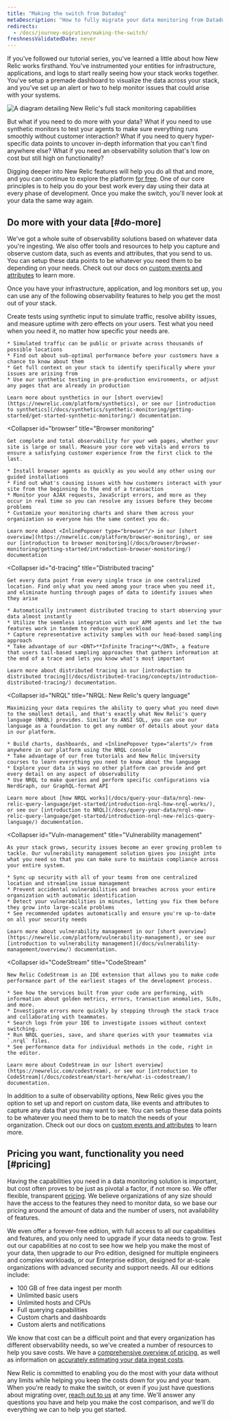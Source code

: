 ```yaml
---
title: "Making the switch from Datadog"
metaDescription: "How to fully migrate your data monitoring from Datadog to New Relic."
redirects:
  - /docs/journey-migration/making-the-switch/
freshnessValidatedDate: never
---
```


If you've followed our tutorial series, you've learned a little about how New Relic works firsthand. You've instrumented your entities for infrastructure, applications, and logs to start really seeing how your stack works together. You've setup a premade dashboard to visualize the data across your stack, and you've set up an alert or two to help monitor issues that could arise with your systems.

<img
  title="Full_stack"
  alt="A diagram detailing New Relic's full stack monitoring capabilities"
  src="/images/journey_diagram_full-stack-monitoring.svg"
/>

But what if you need to do more with your data? What if you need to use synthetic monitors to test your agents to make sure everything runs smoothly without customer interaction? What if you need to query hyper-specific data points to uncover in-depth information that you can't find anywhere else? What if you need an observability solution that's low on cost but still high on functionality?

Digging deeper into New Relic features will help you do all that and more, and you can continue to explore the platform [for free](/docs/accounts/accounts-billing/new-relic-one-pricing-billing/new-relic-one-pricing-billing/#free). One of our core principles is to help you do your best work every day using their data at every phase of development. Once you make the switch, you'll never look at your data the same way again.

## Do more with your data [#do-more]

We've got a whole suite of observability solutions based on whatever data you're ingesting. We also offer tools and resources to help you capture and observe custom data, such as events and attributes, that you send to us. You can setup these data points to be whatever you need them to be depending on your needs. Check out our docs on [custom events and attributes](/docs/data-apis/custom-data/custom-events/report-custom-event-data/) to learn more.

Once you have your infrastructure, application, and log monitors set up, you can use any of the following observability features to help you get the most out of your stack.

<CollapserGroup>
  <Collapser
    id="synthetics"
    title="Synthetics"
  >
    Create tests using synthetic input to simulate traffic, resolve ability issues, and measure uptime with zero effects on your users. Test what you need when you need it, no matter how specific your needs are.

    * Simulated traffic can be public or private across thousands of possible locations
    * Find out about sub-optimal performance before your customers have a chance to know about them
    * Get full context on your stack to identify specifically where your issues are arising from
    * Use our synthetic testing in pre-production environments, or adjust any pages that are already in production

    Learn more about synthetics in our [short overview](https://newrelic.com/platform/synthetics), or see our [introduction to synthetics](/docs/synthetics/synthetic-monitoring/getting-started/get-started-synthetic-monitoring/) documentation.
  </Collapser>

  <Collapser
    id="browser"
    title="Browser monitoring"
  >
    Get complete and total observability for your web pages, whether your site is large or small. Measure your core web vitals and errors to ensure a satisfying customer experience from the first click to the last.

    * Install browser agents as quickly as you would any other using our guided installations
    * Find out what's causing issues with how customers interact with your site from the beginning to the end of a transaction
    * Monitor your AJAX requests, JavaScript errors, and more as they occur in real time so you can resolve any issues before they become problems
    * Customize your monitoring charts and share them across your organization so everyone has the same context you do.

    Learn more about <InlinePopover type="browser"/> in our [short overview](https://newrelic.com/platform/browser-monitoring), or see our [introduction to browser monitoring](/docs/browser/browser-monitoring/getting-started/introduction-browser-monitoring/) documentation
  </Collapser>

  <Collapser
    id="d-tracing"
    title="Distributed tracing"
  >
    Get every data point from every single trace in one centralized location. Find only what you need among your trace when you need it, and eliminate hunting through pages of data to identify issues when they arise

    * Automatically instrument distributed tracing to start observing your data almost instantly
    * Utilize the seemless integration with our APM agents and let the two features work in tandem to reduce your workload
    * Capture representative activity samples with our head-based sampling approach
    * Take advantage of our <DNT>**Infinite Tracing**</DNT>, a feature that users tail-based sampling approaches that gathers information at the end of a trace and lets you know what's most important

    Learn more about distributed tracing in our [introduction to distributed tracing](/docs/distributed-tracing/concepts/introduction-distributed-tracing/) documentation.
  </Collapser>

  <Collapser
    id="NRQL"
    title="NRQL: New Relic's query language"
  >
    Maximizing your data requires the ability to query what you need down to the smallest detail, and that's exactly what New Relic's query language (NRQL) provides. Similar to ANSI SQL, you can use our language as a foundation to get any number of details about your data in our platform.

    * Build charts, dashboards, and <InlinePopover type="alerts"/> from anywhere in our platform using the NRQL console
    * Take advantage of our free tutorials and New Relic University courses to learn everything you need to know about the language
    * Explore your data in ways no other platform can provide and get every detail on any aspect of observability
    * Use NRQL to make queries and perform specific configurations via NerdGraph, our GraphQL-format API

    Learn more about [how NRQL works](/docs/query-your-data/nrql-new-relic-query-language/get-started/introduction-nrql-how-nrql-works/), or see our [introduction to NRQL](/docs/query-your-data/nrql-new-relic-query-language/get-started/introduction-nrql-new-relics-query-language/) documentation.
  </Collapser>

  <Collapser
    id="Vuln-management"
    title="Vulnerability management"
  >
    As your stack grows, security issues become an ever growing problem to tackle. Our vulnerability management solution gives you insight into what you need so that you can make sure to maintain compliance across your entire system.

    * Sync up security with all of your teams from one centralized location and streamline issue management
    * Prevent accidental vulnerabilities and breaches across your entire organization with automatic identification
    * Detect your vulnerabilities in minutes, letting you fix them before they grow into large-scale problems
    * See recommended updates automatically and ensure you're up-to-date on all your security needs

    Learn more about vulnerability management in our [short overview](https://newrelic.com/platform/vulnerability-management), or see our [introduction to vulnerability management](/docs/vulnerability-management/overview/) documentation.
  </Collapser>

  <Collapser
    id="CodeStream"
    title="CodeStream"
  >
    New Relic CodeStream is an IDE extension that allows you to make code performance part of the earliest stages of the development process.

    * See how the services built from your code are performing, with information about golden metrics, errors, transaction anomalies, SLOs, and more.
    * Investigate errors more quickly by stepping through the stack trace and collaborating with teammates.
    * Search logs from your IDE to investigate issues without context switching.
    * Run NRQL queries, save, and share queries with your teammates via `.nrql` files.
    * See performance data for individual methods in the code, right in the editor.

    Learn more about CodeStream in our [short overview](https://newrelic.com/codestream), or see our [introduction to CodeStream](/docs/codestream/start-here/what-is-codestream/) documentation.
  </Collapser>
</CollapserGroup>

In addition to a suite of observability options, New Relic gives you the option to set up and report on custom data, like events and attributes to capture any data that you may want to see. You can setup these data points to be whatever you need them to be to match the needs of your organization. Check out our docs on [custom events and attributes](/docs/data-apis/custom-data/custom-events/report-custom-event-data/) to learn more.

## Pricing you want, functionality you need [#pricing]

Having the capabilities you need in a data monitoring solution is important, but cost often proves to be just as pivotal a factor, if not more so. We offer flexible, transparent [pricing](/docs/accounts/accounts-billing/new-relic-one-pricing-billing/new-relic-one-pricing-billing). We believe organizations of any size should have the access to the features they need to monitor data, so we base our pricing around the amount of data and the number of users, not availability of features.

We even offer a forever-free edition, with full access to all our capabilities and features, and you only need to upgrade if your data needs to grow. Test out our capabilities at no cost to see how we help you make the most of your data, then upgrade to our Pro edition, designed for multiple engineers and complex workloads, or our Enterprise edition, designed for at-scale organizations with advanced security and support needs. All our editions include:

* 100 GB of free data ingest per month
* Unlimited basic users
* Unlimited hosts and CPUs
* Full querying capabilities
* Custom charts and dashboards
* Custom alerts and notifications

We know that cost can be a difficult point and that every organization has different observability needs, so we've created a number of resources to help you save costs. We have a [comprehensive overview of pricing](https://newrelic.com/pricing), as well as information on [accurately estimating your data ingest costs](https://newrelic.com/blog/nerdlog/estimate-data-cost).

New Relic is committed to enabling you do the most with your data without any limits while helping you keep the costs down for you and your team. When you're ready to make the switch, or even if you just have questions about migrating over, [reach out to us](https://newrelic.com/competitive-comparison/datadog-savings) at any time. We'll answer any questions you have and help you make the cost comparison, and we'll do everything we can to help you get started.
